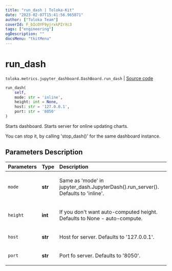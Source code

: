 ```yaml
---
title: "run_dash | Toloka-Kit"
date: "2023-02-07T15:41:56.965871"
author: ["Toloka Team"]
coverId: F_bIcOYF9yjrxkPZrXc3
tags: ["engineering"]
ogDescription: ""
docsMenu: "tkitMenu"
---
```


# run_dash
`toloka.metrics.jupyter_dashboard.DashBoard.run_dash` | [Source code](https://github.com/Toloka/toloka-kit/blob/v1.1.3/src/metrics/jupyter_dashboard.py#L331)

```python
run_dash(
    self,
    mode: str = 'inline',
    height: int = None,
    host: str = '127.0.0.1',
    port: str = '8050'
)
```

Starts dashboard. Starts server for online updating charts.

You can stop it, by calling 'stop_dash()' for the same dashboard instance.

## Parameters Description

| Parameters | Type | Description |
| :----------| :----| :-----------|
`mode`|**str**|<p>Same as &#x27;mode&#x27; in jupyter_dash.JupyterDash().run_server(). Defaults to &#x27;inline&#x27;.</p>
`height`|**int**|<p>If you don&#x27;t want auto-computed height. Defaults to None - auto-compute.</p>
`host`|**str**|<p>Host for server. Defaults to &#x27;127.0.0.1&#x27;.</p>
`port`|**str**|<p>Port fo server. Defaults to &#x27;8050&#x27;.</p>